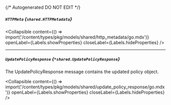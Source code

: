 {/* Autogenerated DO NOT EDIT  */}

##### `HTTPMeta` *{`shared.HTTPMetadata`}*

<Collapsible content={() => import('/content/types/pkg/models/shared/http_metadata/go.mdx')} openLabel={Labels.showProperties} closeLabel={Labels.hideProperties} />


---
##### `UpdatePolicyResponse` *{`*shared.UpdatePolicyResponse`}*
The UpdatePolicyResponse message contains the updated policy object.

<Collapsible content={() => import('/content/types/pkg/models/shared/update_policy_response/go.mdx')} openLabel={Labels.showProperties} closeLabel={Labels.hideProperties} />



